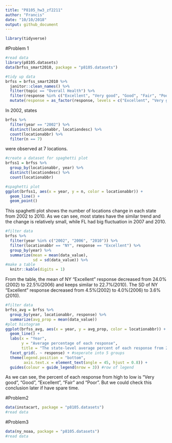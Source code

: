 ```yaml
---
title: "P8105_hw3_zf2211"
author: "Francis"
date: "10/10/2018"
output: github_document
---
```

```r
library(tidyverse)
```

#Problem 1

```r
#read data
library(p8105.datasets)
data(brfss_smart2010, package = "p8105.datasets")
```

```r
#tidy up data
brfss = brfss_smart2010 %>% 
  janitor::clean_names() %>% 
  filter(topic == "Overall Health") %>% 
  filter(response %in% c("Excellent", "Very good", "Good", "Fair", "Poor")) %>% 
  mutate(response = as_factor(response, levels = c("Excellent", "Very good", "Good", "Fair", "Poor"), ordered = TRUE))
```

In 2002, states
```r
brfss %>% 
  filter(year == "2002") %>% 
  distinct(locationabbr, locationdesc) %>% 
  count(locationabbr) %>% 
  filter(n == 7)
```
were observed at 7 locations.


```r
#create a dataset for spaghetti plot
brfss1 = brfss %>% 
  group_by(locationabbr, year) %>% 
  distinct(locationdesc) %>% 
  count(locationabbr)
```

```r
#spaghetti plot
ggplot(brfss1, aes(x = year, y = n, color = locationabbr)) +
  geom_line() +
  geom_point()
```
This spaghetti plot shows the number of locations change in each state from 2002 to 2010. As we can see, most states have the similar trend and the change is relatively small, while FL had big fluctuation in 2007 and 2010.

```r
#filter data
brfss %>% 
  filter(year %in% c("2002", "2006", "2010")) %>% 
  filter(locationabbr == "NY", response == "Excellent") %>% 
  group_by(year) %>% 
  summarize(mean = mean(data_value), 
            sd = sd(data_value)) %>% 
#make a table  
  knitr::kable(digits = 1)
```

From the table, the mean of NY "Excellent" response decreased from 24.0%(2002) to 22.5%(2006) and keeps similar to 22.7%(2010). The SD of NY "Excellent" response decreased from 4.5%(2002) to 4.0%(2006) to 3.6%(2010).

```r
#filter data
brfss_avg = brfss %>% 
  group_by(year, locationabbr, response) %>% 
  summarize(avg_prop = mean(data_value))
#plot histogram
ggplot(brfss_avg, aes(x = year, y = avg_prop, color = locationabbr)) +
  geom_line() +
  labs(x = "Year",
       y = "Average percentage of each response",
       title = "The state-level average percent of each response from 2002 to 2010") +
  facet_grid(. ~ response) + #seperate into 5 groups
  theme(legend.position = "bottom",
        axis.text.x = element_text(angle = 45, hjust = 0.8)) +
  guides(colour = guide_legend(nrow = 3)) #row of legend
```
As we can see, the percent of each response from high to low is "Very good", "Good", "Excellent", "Fair" and "Poor". But we could check this conclusion later if have spare time.


#Problem2

```r
data(instacart, package = "p8105.datasets")
#read data
```


#Problem3

```r
data(ny_noaa, package = "p8105.datasets")
#read data
```

